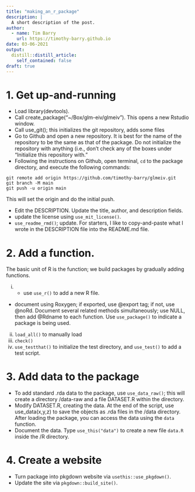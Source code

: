 ```yaml
---
title: "making_an_r_package"
description: |
  A short description of the post.
author:
  - name: Tim Barry
    url: https://timothy-barry.github.io
date: 03-06-2021
output:
  distill::distill_article:
    self_contained: false
draft: true
---
```


# 1. Get up-and-running

- Load library(devtools).
- Call create_package("~/Box/glm-eiv/glmeiv"). This opens a new Rstudio window.
- Call use_git(); this initializes the git repository, adds some files 
- Go to Github and open a new repository. It is best for the name of the repository to be the same as that of the package. Do not initialize the repository with anything (i.e., don't check any of the boxes under "Initialize this repository with."
- Following the instructions on Github, open terminal, `cd` to the package directory, and execute the following commands:

```
git remote add origin https://github.com/timothy-barry/glmeiv.git
git branch -M main
git push -u origin main
```

This will set the origin and do the initial push.

- Edit the DESCRIPTION. Update the title, author, and description fields.
- update the license using `use_mit_license()`.
- `use_readme_rmd()`; update. For starters, I like to copy-and-paste what I wrote in the DESCRIPTION file into the README.md file.

# 2. Add a function.

The basic unit of R is the function; we build packages by gradually adding functions.

i. - use `use_r()` to add a new R file.
- document using Roxygen; if exported, use @export tag; if not, use @noRd. Document several related methods simultaneously; use NULL, then add @Rdname to each function.
Use `use_package()` to indicate a package is being used.
ii. `load_all()` to manually load
iii. `check()`
iv. `use_testthat()` to initialize the test directory, and `use_test()` to add a test script.

# 3. Add data to the package

- To add standard .rda data to the package, use `use_data_raw()`; this will create a directory /data-raw and a file DATASET.R within the directory.
- Modify DATASET.R, creating the data. At the end of the script, use use_data(x,y,z) to save the objects as .rda files in the /data directory. After loading the package, you can access the data using the `data` function.
- Document the data. Type `use_this("data")` to create a new file `data.R` inside the /R directory. 

# 4. Create a website

- Turn package into pkgdown website via `usethis::use_pkgdown()`.
- Update the site via `pkgdown::build_site()`.
